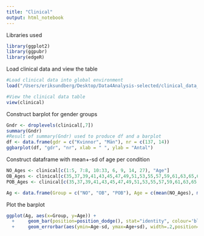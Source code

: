 ```yaml
---
title: "Clinical"
output: html_notebook
---
```


Libraries used
```r
library(ggplot2)
library(ggpubr)
library(edgeR)
```


Load clinical data and view the table
```r
#Load clinical data into global environment
load("/Users/eriksundberg/Desktop/Data4Analysis-selected/clinical_data_2018_04_06.RData")

#View the clinical data table
view(clinical)
```


Construct barplot for gender groups
```r
Gndr <- droplevels(clinical[,7])
summary(Gndr)
#Result of summary(Gndr) used to produce df and a barplot
df <- data.frame(gdr = c("Kvinnor", "Män"), nr = c(137, 14))
ggbarplot(df, "gdr", "nr", xlab = " ", ylab = "Antal")
```


Construct dataframe with mean+-sd of age per condition
```r
NO_Ages <- clinical[c(1:5, 7:8, 10:33, 6, 9, 14, 27), "Age"]
OB_Ages <- clinical[c(35,37,39,41,43,45,47,49,51,53,55,57,59,61,63,65,67,69,71,73,75,77,79,81,83,85,87,89,91,93,95,97,99,101,103,105,107,109,111,113,115,117,119,121,123,125,127,129,131,133,135,137,139,141,143,145,147,149,151)-1, 8]
POB_Ages <- clinical[c(35,37,39,41,43,45,47,49,51,53,55,57,59,61,63,65,67,69,71,73,75,77,79,81,83,85,87,89,91,93,95,97,99,101,103,105,107,109,111,113,115,117,119,121,123,125,127,129,131,133,135,137,139,141,143,145,147,149,151),8]

Ag <- data.frame(Group = c("NO", "OB", "POB"), Age = c(mean(NO_Ages), mean(OB_Ages), mean(POB_Ages)), sd = c(sd(NO_Ages), sd(OB_Ages), sd(POB_Ages)))
```


Plot the barplot
```r
ggplot(Ag, aes(x=Group, y=Age)) +
  +     geom_bar(position=position_dodge(), stat="identity", colour='blue') +
  +     geom_errorbar(aes(ymin=Age-sd, ymax=Age+sd), width=.2,position=position_dodge(.9))
```

